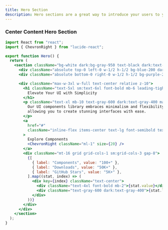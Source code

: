 ```yaml
---
title: Hero Section
description: Hero sections are a great way to introduce your users to your product or service.
---
```


### Center Content Hero Section
<Preview>
<CenterContentHeroSection />
</Preview>

```jsx showLineNumbers
import React from "react";
import { ChevronRight } from "lucide-react";

export function Hero() {
  return (
    <section className="bg-white dark:bg-gray-950 text-black dark:text-white min-h-screen flex items-center justify-center px-4 py-16 relative overflow-hidden">
      <div className="absolute top-0 left-0 w-1/2 h-1/2 bg-blue-200 dark:bg-blue-800 rounded-full filter blur-3xl opacity-20 -translate-x-1/2 -translate-y-1/2"></div>
      <div className="absolute bottom-0 right-0 w-1/2 h-1/2 bg-purple-200 dark:bg-purple-800 rounded-full filter blur-3xl opacity-20 translate-x-1/2 translate-y-1/2"></div>

      <div className="max-w-3xl w-full text-center relative z-10">
        <h1 className="text-5xl sm:text-6xl font-bold mb-6 leading-tight tracking-tight">
          Elevate Your UI with Simplicity
        </h1>
        <p className="text-xl mb-10 text-gray-600 dark:text-gray-400 max-w-2xl mx-auto">
          Our UI components library embraces minimalism and flexibility,
          allowing you to create stunning interfaces with ease.
        </p>
        <a
          href="#"
          className="inline-flex items-center text-lg font-semibold text-blue-600 dark:text-blue-400 hover:underline"
        >
          Explore Components
          <ChevronRight className="ml-1" size={20} />
        </a>
        <div className="mt-16 grid grid-cols-1 sm:grid-cols-3 gap-8">
          {[
            { label: "Components", value: "100+" },
            { label: "Downloads", value: "50K+" },
            { label: "GitHub Stars", value: "5K+" },
          ].map((stat, index) => (
            <div key={index} className="text-center">
              <div className="text-4xl font-bold mb-2">{stat.value}</div>
              <div className="text-gray-600 dark:text-gray-400">{stat.label}</div>
            </div>
          ))}
        </div>
      </div>
    </section>
  );
}
```